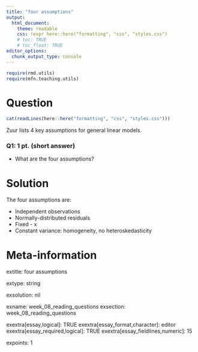 ```yaml
---
title: "four assumptions"
output:  
  html_document:
    theme: readable
    css: !expr here::here("formatting", "css", "styles.css")
    # toc: TRUE
    # toc_float: TRUE
editor_options:
  chunk_output_type: console
---
```


```r
require(rmd.utils)
require(mfn.teaching.utils)
```



Question
========

```r
cat(readLines(here::here("formatting", "css", "styles.css")))
```



<div class="questionborder">

Zuur lists 4 key assumptions for general linear models.

### Q1: 1 pt. (short answer)

- What are the four assumptions?


</div>




Solution
========

The four assumptions are:

- Independent observations
- Normally-distributed residuals
- Fixed - x
- Constant variance: homogeneity, no heteroskedasticity

Meta-information
================

extitle: four assumptions

extype: string

exsolution: nil

exname: week_08_reading_questions
exsection: week_08_reading_questions

exextra[essay,logical]: TRUE
exextra[essay_format,character]: editor
exextra[essay_required,logical]: TRUE
exextra[essay_fieldlines,numeric]: 15

expoints: 1

